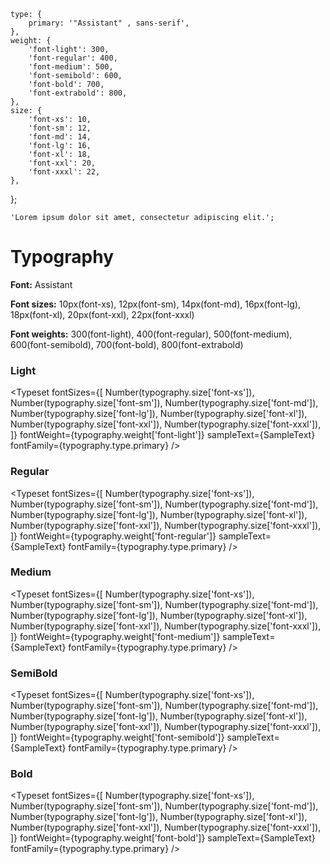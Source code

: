 
<Meta title="Typeset/Assistant" />

	type: {
		primary: '"Assistant" , sans-serif',
	},
	weight: {
		'font-light': 300,
		'font-regular': 400,
		'font-medium': 500,
		'font-semibold': 600,
		'font-bold': 700,
		'font-extrabold': 800,
	},
	size: {
		'font-xs': 10,
		'font-sm': 12,
		'font-md': 14,
		'font-lg': 16,
		'font-xl': 18,
		'font-xxl': 20,
		'font-xxxl': 22,
	},
};

	'Lorem ipsum dolor sit amet, consectetur adipiscing elit.';

# Typography

**Font:** Assistant

**Font sizes:** 10px(font-xs), 12px(font-sm), 14px(font-md), 16px(font-lg), 18px(font-xl), 20px(font-xxl), 22px(font-xxxl)

**Font weights:** 300(font-light), 400(font-regular), 500(font-medium), 600(font-semibold), 700(font-bold), 800(font-extrabold)

### Light

<Typeset
	fontSizes={[
		Number(typography.size['font-xs']),
		Number(typography.size['font-sm']),
		Number(typography.size['font-md']),
		Number(typography.size['font-lg']),
		Number(typography.size['font-xl']),
		Number(typography.size['font-xxl']),
		Number(typography.size['font-xxxl']),
	]}
	fontWeight={typography.weight['font-light']}
	sampleText={SampleText}
	fontFamily={typography.type.primary}
/>

### Regular

<Typeset
	fontSizes={[
		Number(typography.size['font-xs']),
		Number(typography.size['font-sm']),
		Number(typography.size['font-md']),
		Number(typography.size['font-lg']),
		Number(typography.size['font-xl']),
		Number(typography.size['font-xxl']),
		Number(typography.size['font-xxxl']),
	]}
	fontWeight={typography.weight['font-regular']}
	sampleText={SampleText}
	fontFamily={typography.type.primary}
/>

### Medium

<Typeset
	fontSizes={[
		Number(typography.size['font-xs']),
		Number(typography.size['font-sm']),
		Number(typography.size['font-md']),
		Number(typography.size['font-lg']),
		Number(typography.size['font-xl']),
		Number(typography.size['font-xxl']),
		Number(typography.size['font-xxxl']),
	]}
	fontWeight={typography.weight['font-medium']}
	sampleText={SampleText}
	fontFamily={typography.type.primary}
/>

### SemiBold

<Typeset
	fontSizes={[
		Number(typography.size['font-xs']),
		Number(typography.size['font-sm']),
		Number(typography.size['font-md']),
		Number(typography.size['font-lg']),
		Number(typography.size['font-xl']),
		Number(typography.size['font-xxl']),
		Number(typography.size['font-xxxl']),
	]}
	fontWeight={typography.weight['font-semibold']}
	sampleText={SampleText}
	fontFamily={typography.type.primary}
/>

### Bold

<Typeset
	fontSizes={[
		Number(typography.size['font-xs']),
		Number(typography.size['font-sm']),
		Number(typography.size['font-md']),
		Number(typography.size['font-lg']),
		Number(typography.size['font-xl']),
		Number(typography.size['font-xxl']),
		Number(typography.size['font-xxxl']),
	]}
	fontWeight={typography.weight['font-bold']}
	sampleText={SampleText}
	fontFamily={typography.type.primary}
/>

